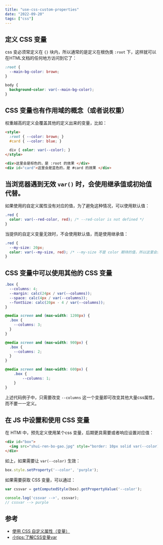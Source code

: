 ```yaml
---
title: "use-css-custom-properties"
date: "2022-09-20"
tags: ["css"]
---
```


## 定义 CSS 变量  
css 变必须常定义在 `{}` 块内，所以通常的是定义在根伪类 `:root` 下，这样就可以在HTML文档的任何地方访问到它了：

```css
:root {
  --main-bg-color: brown;
}

body {
  background-color: var(--main-bg-color);
}
```

## CSS 变量也有作用域的概念（或者说权重）

权重越高的定义会覆盖其他的定义出来的变量，比如：

```html
<style>
  :root { --color: brown; }
  #card { --color: blue; }

  div { color: var(--color); }
</style>

<div>这里会是棕色的，是 :root 的效果 </div>
<div id="card">这里会是蓝色的，是 #card 的效果 </div>
```

## 当浏览器遇到无效 `var()` 时，会使用继承值或初始值代替。
如果使用的自定义属性没有对应的值，为了避免这种情况，可以使用默认值：

```css
.red {
  color: var(--red-color, red); /* --red-color is not defined */
}
```

当提供的自定义变量无效时，不会使用默认值，而是使用继承值：
```css
.red {
  --my-size: 20px;
  color: var(--my-size, red); /* --my-size 不是 color 期待的值，所以这里会使用继承过来的 transparent */
}
```


## CSS 变量中可以使用其他的 CSS 变量
```css
.box {
  --columns: 4;
  --margin: calc(24px / var(--columns));
  --space: calc(4px / var(--columns));
  --fontSize: calc(20px - 4 / var(--columns));
}

@media screen and (max-width: 1200px) {
  .box {
    --columns: 3;
  }
}

@media screen and (max-width: 900px) {
  .box {
    --columns: 2;
  }
}

@media screen and (max-width: 600px) {
    .box {
        --columns: 1;
    }
}
```

上述代码例子中，只需要改变 `--columns` 这一个变量即可改变其他大量css属性，而不要一一定义。


## 在 JS 中设置和使用 CSS 变量

在 HTMl 中，预先定义使用某个css 变量，后期更具需要或者响应设置对应值：
```html
<div id="box">
  <img src="shui-ren-bo-gao.jpg" style="border: 10px solid var(--color);">
</div>
```

如上，如果需要让 `var(--color)` 生效：
```javascript
box.style.setProperty('--color', 'purple');
```

如果需要获取 CSS 变量，可以通过：
```javascript
var cssvar = getComputedStyle(box).getPropertyValue('--color');

console.log('cssvar -->', cssvar);
// cssvar --> purple
```


## 参考
- [使用 CSS 自定义属性（变量）](https://developer.mozilla.org/zh-CN/docs/Web/CSS/Using_CSS_custom_properties)
- [小tips:了解CSS变量var](https://www.zhangxinxu.com/wordpress/2016/11/css-css3-variables-var/)